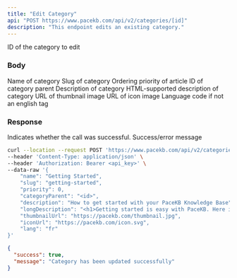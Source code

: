 ```yaml
---
title: "Edit Category"
api: "POST https://www.pacekb.com/api/v2/categories/[id]"
description: "This endpoint edits an existing category."
---
```


<ParamField path="id" type="string">
    ID of the category to edit
</ParamField>

### Body

<ParamField body="name" type="string" required>
    Name of category
</ParamField>

<ParamField body="slug" type="string" required>
    Slug of category
</ParamField>

<ParamField body="priority" type="number" required>
    Ordering priority of article
</ParamField>

<ParamField body="categoryParent" type="string">
    ID of category parent
</ParamField>

<ParamField body="description" type="string">
    Description of category
</ParamField>

<ParamField body="longDescription" type="string">
    HTML-supported description of category
</ParamField>

<ParamField body="thumbnailUrl" type="string">
    URL of thumbnail image
</ParamField>

<ParamField body="iconUrl" type="string">
    URL of icon image
</ParamField>

<ParamField body="lang" type="string" required>
    Language code if not an english tag
</ParamField>

### Response

<ResponseField name="success" type="boolean">
  Indicates whether the call was successful.
</ResponseField>

<ResponseField name="message" type="string">
  Success/error message
</ResponseField>

<RequestExample>

```bash Example Request
curl --location --request POST 'https://www.pacekb.com/api/v2/categories/[id]' \
--header 'Content-Type: application/json' \
--header 'Authorization: Bearer <api_key>' \
--data-raw '{
    "name": "Getting Started",
    "slug": "getting-started",
    "priority": 0,
    "categoryParent": "<id>",
    "description": "How to get started with your PaceKB Knowledge Base",
    "longDescription": "<h1>Getting started is easy with PaceKB. Here is how you can do it:</h1>",
    "thumbnailUrl": "https://pacekb.com/thumbnail.jpg",
    "iconUrl": "https://pacekb.com/icon.svg",
    "lang": "fr"
}'
```

</RequestExample>

<ResponseExample>

```json Response
{
  "success": true,
  "message": "Category has been updated successfully"
}
```

</ResponseExample>